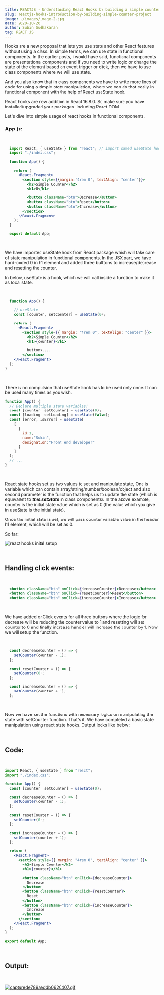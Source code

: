 ```yaml
---
title: REACTJS - Understanding React Hooks by building a simple counter project
slug: reactjs-hooks-introduction-by-building-simple-counter-project
image: ./images/image-2.jpg
date: 2020-10-26
author: Subin Sudhakaran
tag: REACT JS
---
```


<div className="posts-wrapper">

  Hooks are a new proposal that lets you use state and other React features without using a class. In simple terms, we can use state in functional components. In the earlier posts, i would have said, functional components are presentational components and if you need to write logic or change the state of the element based on event trigger or click, then we have to use class components where we will use state.

  And you also know that in class components we have to write more lines of code for using a simple state manipulation, where we can do that easily in functional component with the help of React useState hook.

  <div className="blockquote">
    React hooks are new addition in React 16.8.0. So make sure you have installed/upgraded your packages. including React DOM.
  </div>

  Let's dive into simple usage of react hooks in functional components.

  ### App.js:

  <br/> 

```jsx
  import React, { useState } from "react"; // import named useState hook from react
  import "./index.css";

  function App() {

    return (
      <React.Fragment>
        <section style={{margin:'4rem 0', textAlign: "center"}}>
          <h2>Simple Counter</h2>
          <h1>0</h1>

          <button className="btn">Decrease</button>
          <button className="btn">Reset</button>
          <button className="btn">Increase</button>
        </section>
      </React.Fragment>
    );
  }

  export default App;
```

<br/>

We have imported useState hook from React package which will take care of state manipulation in functional components. In the JSX part, we have hard-coded 0 in h1 element and added three butttons to increase/decrease and resetting the counter.

In below, useState is a hook, which we will call inside a function to make it as local state.

<br/>

```jsx
  function App() {

    // useState
    const [counter, setCounter] = useState(0);

    return (
      <React.Fragment>
        <section style={{ margin: "4rem 0", textAlign: "center" }}>
          <h2>Simple Counter</h2>
          <h1>{counter}</h1>

          buttons....
        </section>
    </React.Fragment>
  );
}
```

<br/>

There is no compulsion that useState hook has to be used only once. It can be used many times as you wish.

```jsx
function App() {
  // Declare multiple state variables!
  const [counter, setCounter] = useState(0);
  const [loading, setLoading] = useState(false);
  const [error, isError] = useState(
    [
      {
        id:1,
        name:"Subin",
        designation:"Front end developer"
      }
    ]
  );
  // ...
}
```

<br/>

React state hooks set us two values to set and manipulate state, One is variable which can contain array/string/number/boolean/object and also second parameter is the function that helps us to update the state (which is equivalent to ___this.setState___ in class components). In the above example, counter is the initial state value which is set as 0 (the value which you give in useState is the initial state).

Once the initial state is set, we will pass counter variable value in the header h1 element, which will be set as 0.

So far:

![react hooks inital setup](./images/react-hooks-initial-setup.png)

<br/>

## Handling click events:

<br/>

```jsx
  <button className="btn" onClick={decreaseCounter}>Decrease</button>
  <button className="btn" onClick={resetCounter}>Reset</button>
  <button className="btn" onClick={increaseCounter}>Increase</button>
```

<br/>

We have added onClick events for all three buttons where the logic for decrease will be reducing the counter value to 1 and resetting will set counter to 0 and finally increase handler will increase the counter by 1. Now we will setup the function.

<br/>

```jsx
  const decreaseCounter = () => {
    setCounter(counter - 1);
  };

  const resetCounter = () => {
    setCounter(0);
  };

  const increaseCounter = () => {
    setCounter(counter + 1);
  };
```

<br/>

Now we have set the functions with necessary logics on manipulating the state with setCounter function. That's it. We have completed a basic state manipulation using react state hooks. Output looks like below:

<br/>

## Code:

<br/>

```jsx
import React, { useState } from "react";
import "./index.css";

function App() {
  const [counter, setCounter] = useState(0);

  const decreaseCounter = () => {
    setCounter(counter - 1);
  };

  const resetCounter = () => {
    setCounter(0);
  };

  const increaseCounter = () => {
    setCounter(counter + 1);
  };

  return (
    <React.Fragment>
      <section style={{ margin: "4rem 0", textAlign: "center" }}>
        <h2>Simple Counter</h2>
        <h1>{counter}</h1>

        <button className="btn" onClick={decreaseCounter}>
          Decrease
        </button>
        <button className="btn" onClick={resetCounter}>
          Reset
        </button>
        <button className="btn" onClick={increaseCounter}>
          Increase
        </button>
      </section>
    </React.Fragment>
  );
}

export default App;
```

<br/>

## Output:

<br/>

[![capturede789aeddb0620407.gif](https://s8.gifyu.com/images/capturede789aeddb0620407.gif)](https://gifyu.com/image/8A4l)

</div>
